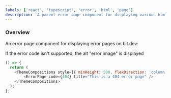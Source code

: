 ```yaml
---
labels: ['react', 'typescript', 'error', 'html', 'page']
description: 'A parent error page component for displaying various html errors'
---
```



### Overview

An error page component for displaying error pages on bit.dev:

If the error code isn't supported, the alt "error image" is displayed

```js live
() => {
  return (
    <ThemeCompositions style={{ minHeight: 500, flexDirection: 'column' }}>
        <ErrorPage code={404} title="This is a 404 error page" />
    </ThemeCompositions>
  );
};
```
